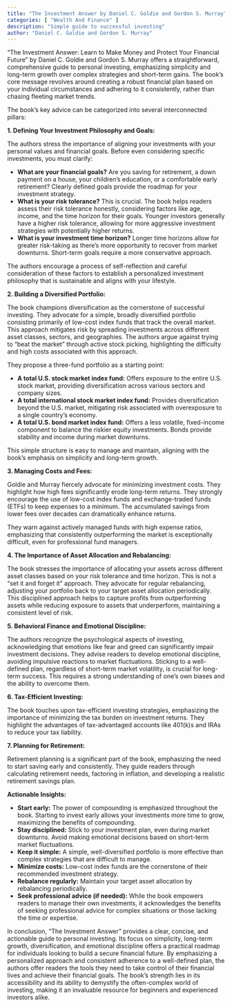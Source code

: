 ```yaml
---
title: "The Investment Answer by Daniel C. Goldie and Gordon S. Murray"
categories: [ "Wealth And Finance" ]
description: "Simple guide to successful investing"
author: "Daniel C. Goldie and Gordon S. Murray"
---
```

"The Investment Answer: Learn to Make Money and Protect Your Financial Future" by Daniel C. Goldie and Gordon S. Murray offers a straightforward, comprehensive guide to personal investing, emphasizing simplicity and long-term growth over complex strategies and short-term gains.  The book’s core message revolves around creating a robust financial plan based on your individual circumstances and adhering to it consistently, rather than chasing fleeting market trends.

The book's key advice can be categorized into several interconnected pillars:

**1. Defining Your Investment Philosophy and Goals:**

The authors stress the importance of aligning your investments with your personal values and financial goals.  Before even considering specific investments, you must clarify:

* **What are your financial goals?**  Are you saving for retirement, a down payment on a house, your children's education, or a comfortable early retirement?  Clearly defined goals provide the roadmap for your investment strategy.
* **What is your risk tolerance?**  This is crucial.  The book helps readers assess their risk tolerance honestly, considering factors like age, income, and the time horizon for their goals.  Younger investors generally have a higher risk tolerance, allowing for more aggressive investment strategies with potentially higher returns.
* **What is your investment time horizon?**  Longer time horizons allow for greater risk-taking as there's more opportunity to recover from market downturns.  Short-term goals require a more conservative approach.

The authors encourage a process of self-reflection and careful consideration of these factors to establish a personalized investment philosophy that is sustainable and aligns with your lifestyle.

**2. Building a Diversified Portfolio:**

The book champions diversification as the cornerstone of successful investing.  They advocate for a simple, broadly diversified portfolio consisting primarily of low-cost index funds that track the overall market.  This approach mitigates risk by spreading investments across different asset classes, sectors, and geographies. The authors argue against trying to “beat the market” through active stock picking, highlighting the difficulty and high costs associated with this approach.

They propose a three-fund portfolio as a starting point:

* **A total U.S. stock market index fund:** Offers exposure to the entire U.S. stock market, providing diversification across various sectors and company sizes.
* **A total international stock market index fund:**  Provides diversification beyond the U.S. market, mitigating risk associated with overexposure to a single country's economy.
* **A total U.S. bond market index fund:** Offers a less volatile, fixed-income component to balance the riskier equity investments.  Bonds provide stability and income during market downturns.

This simple structure is easy to manage and maintain, aligning with the book’s emphasis on simplicity and long-term growth.

**3. Managing Costs and Fees:**

Goldie and Murray fiercely advocate for minimizing investment costs.  They highlight how high fees significantly erode long-term returns.  They strongly encourage the use of low-cost index funds and exchange-traded funds (ETFs) to keep expenses to a minimum.  The accumulated savings from lower fees over decades can dramatically enhance returns.

They warn against actively managed funds with high expense ratios, emphasizing that consistently outperforming the market is exceptionally difficult, even for professional fund managers.

**4. The Importance of Asset Allocation and Rebalancing:**

The book stresses the importance of allocating your assets across different asset classes based on your risk tolerance and time horizon.  This is not a "set it and forget it" approach.  They advocate for regular rebalancing, adjusting your portfolio back to your target asset allocation periodically.  This disciplined approach helps to capture profits from outperforming assets while reducing exposure to assets that underperform, maintaining a consistent level of risk.

**5. Behavioral Finance and Emotional Discipline:**

The authors recognize the psychological aspects of investing, acknowledging that emotions like fear and greed can significantly impair investment decisions.  They advise readers to develop emotional discipline, avoiding impulsive reactions to market fluctuations.  Sticking to a well-defined plan, regardless of short-term market volatility, is crucial for long-term success.  This requires a strong understanding of one's own biases and the ability to overcome them.

**6. Tax-Efficient Investing:**

The book touches upon tax-efficient investing strategies, emphasizing the importance of minimizing the tax burden on investment returns.  They highlight the advantages of tax-advantaged accounts like 401(k)s and IRAs to reduce your tax liability.

**7.  Planning for Retirement:**

Retirement planning is a significant part of the book, emphasizing the need to start saving early and consistently.  They guide readers through calculating retirement needs, factoring in inflation, and developing a realistic retirement savings plan.

**Actionable Insights:**

* **Start early:** The power of compounding is emphasized throughout the book.  Starting to invest early allows your investments more time to grow, maximizing the benefits of compounding.
* **Stay disciplined:**  Stick to your investment plan, even during market downturns.  Avoid making emotional decisions based on short-term market fluctuations.
* **Keep it simple:**  A simple, well-diversified portfolio is more effective than complex strategies that are difficult to manage.
* **Minimize costs:**  Low-cost index funds are the cornerstone of their recommended investment strategy.
* **Rebalance regularly:**  Maintain your target asset allocation by rebalancing periodically.
* **Seek professional advice (if needed):**  While the book empowers readers to manage their own investments, it acknowledges the benefits of seeking professional advice for complex situations or those lacking the time or expertise.

In conclusion, "The Investment Answer" provides a clear, concise, and actionable guide to personal investing.  Its focus on simplicity, long-term growth, diversification, and emotional discipline offers a practical roadmap for individuals looking to build a secure financial future.  By emphasizing a personalized approach and consistent adherence to a well-defined plan, the authors offer readers the tools they need to take control of their financial lives and achieve their financial goals. The book's strength lies in its accessibility and its ability to demystify the often-complex world of investing, making it an invaluable resource for beginners and experienced investors alike.

